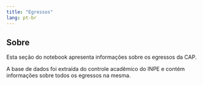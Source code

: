 ```yaml
---
title: "Egressos"
lang: pt-br
---
```


## Sobre

Esta seção do notebook apresenta informações sobre os egressos da CAP. 

A base de dados foi extraída do controle acadêmico do INPE e contém informações sobre todos os egressos na mesma. 